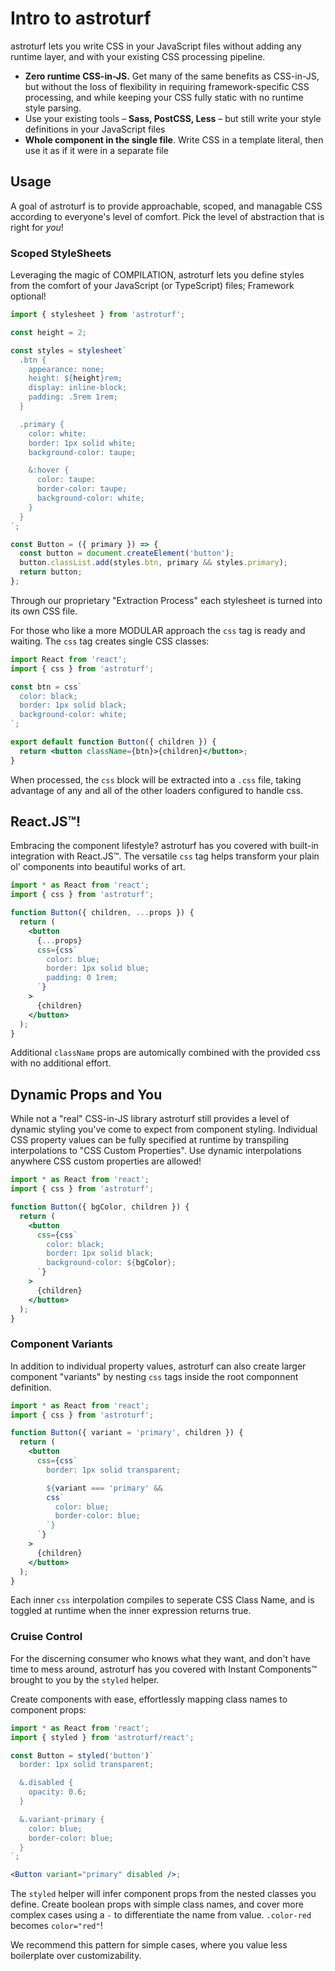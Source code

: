 # Intro to astroturf

<p>
  <Brand>astroturf</Brand> lets you write CSS in your JavaScript files without
  adding any runtime layer, and with your existing CSS processing pipeline.
</p>

- **Zero runtime CSS-in-JS.** Get many of the same benefits as CSS-in-JS,
  but without the loss of flexibility in requiring framework-specific CSS
  processing, and while keeping your CSS fully static with no runtime style parsing.
- Use your existing tools – **Sass, PostCSS, Less** – but still write
  your style definitions in your JavaScript files
- **Whole component in the single file**. Write CSS in a template literal,
  then use it as if it were in a separate file

## Usage

A goal of <Brand>astroturf</Brand> is to provide approachable,
scoped, and managable CSS according to everyone's level of comfort. Pick the level of
abstraction that is right for _you_!

### Scoped StyleSheets

Leveraging the magic of <Brand>COMPILATION</Brand>, astroturf lets you define styles
from the comfort of your JavaScript (or TypeScript) files; Framework optional!

```jsx
import { stylesheet } from 'astroturf';

const height = 2;

const styles = stylesheet`
  .btn {
    appearance: none;
    height: ${height}rem;
    display: inline-block;
    padding: .5rem 1rem;
  }

  .primary {
    color: white:
    border: 1px solid white;
    background-color: taupe;

    &:hover {
      color: taupe:
      border-color: taupe;
      background-color: white;
    }
  }
`;

const Button = ({ primary }) => {
  const button = document.createElement('button');
  button.classList.add(styles.btn, primary && styles.primary);
  return button;
};
```

Through our proprietary "Extraction Process" each stylesheet is
turned into its own CSS file.

For those who like a more <Brand>MODULAR</Brand> approach the `css` tag is ready and
waiting. The `css` tag creates single CSS classes:

```jsx
import React from 'react';
import { css } from 'astroturf';

const btn = css`
  color: black;
  border: 1px solid black;
  background-color: white;
`;

export default function Button({ children }) {
  return <button className={btn}>{children}</button>;
}
```

When processed, the `css` block will be extracted into a `.css` file,
taking advantage of any and all of the other loaders configured to handle css.

## React.JS™!

Embracing the component lifestyle? <Brand>astroturf</Brand> has you covered with
built-in integration with <Brand>React.JS™</Brand>. The versatile `css` tag helps
transform your plain ol' components into beautiful works of art.

```jsx
import * as React from 'react';
import { css } from 'astroturf';

function Button({ children, ...props }) {
  return (
    <button
      {...props}
      css={css`
        color: blue;
        border: 1px solid blue;
        padding: 0 1rem;
      `}
    >
      {children}
    </button>
  );
}
```

Additional `className` props are automically combined with the provided css
with no additional effort.

## Dynamic Props and You

While not a "real" CSS-in-JS library <Brand>astroturf</Brand> still provides
a level of dynamic styling you've come to expect from component styling. Individual
CSS property values can be fully specified at runtime by transpiling interpolations
to "CSS Custom Properties". Use dynamic interpolations anywhere CSS custom properties are
allowed!

```jsx
import * as React from 'react';
import { css } from 'astroturf';

function Button({ bgColor, children }) {
  return (
    <button
      css={css`
        color: black;
        border: 1px solid black;
        background-color: ${bgColor};
      `}
    >
      {children}
    </button>
  );
}
```

### Component Variants

In addition to individual property values, <Brand>astroturf</Brand> can also create
larger component "variants" by nesting `css` tags inside the root componnent definition.

```jsx
import * as React from 'react';
import { css } from 'astroturf';

function Button({ variant = 'primary', children }) {
  return (
    <button
      css={css`
        border: 1px solid transparent;

        ${variant === 'primary' &&
        css`
          color: blue;
          border-color: blue;
        `}
      `}
    >
      {children}
    </button>
  );
}
```

Each inner `css` interpolation compiles to seperate CSS Class Name, and is toggled
at runtime when the inner expression returns true.

### Cruise Control

For the discerning consumer who knows what they want, and don't have time to mess
around, <Brand>astroturf</Brand> has you covered with <Brand>Instant Components™</Brand>
brought to you by the `styled` helper.

Create components with ease, effortlessly mapping class names to component props:

```jsx
import * as React from 'react';
import { styled } from 'astroturf/react';

const Button = styled('button')`
  border: 1px solid transparent;

  &.disabled {
    opacity: 0.6;
  }

  &.variant-primary {
    color: blue;
    border-color: blue;
  }
`;

<Button variant="primary" disabled />;
```

The `styled` helper will infer component props from the nested classes you define.
Create boolean props with simple class names, and cover more complex cases using a `-`
to differentiate the name from value. `.color-red` becomes `color="red"`!

We recommend this pattern for simple cases, where you value less boilerplate over customizability.
